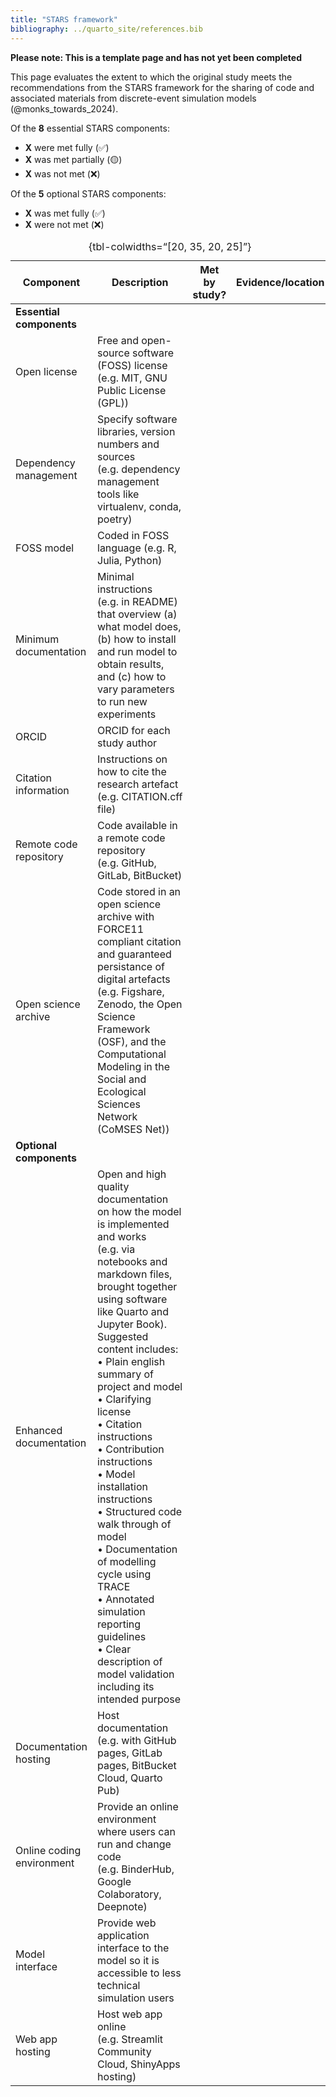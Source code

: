 ```yaml
---
title: "STARS framework"
bibliography: ../quarto_site/references.bib
---
```


<!-- TODO: Remove this warning once completed assessment -->
**Please note: This is a template page and has not yet been completed**

This page evaluates the extent to which the original study meets the recommendations from the STARS framework for the sharing of code and associated materials from discrete-event simulation models (@monks_towards_2024).

Of the **8** essential STARS components:

<!-- TODO: Add counts from evaluation -->
* **X** were met fully (✅)
* **X** was met partially (🟡)
* **X** was not met (❌)

Of the **5** optional STARS components:

<!-- TODO: Add counts from evaluation -->
* **X** was met fully (✅)
* **X** were not met (❌)

<!-- TODO: Fill in the table. Options are ✅ Fully, 🟡 Partially, or ❌ Not met -->
| Component | Description | Met by study? | Evidence/location |
| - | - | :-: | - |
| **Essential components** |
| Open license | Free and open-source software (FOSS) license (e.g. MIT, GNU Public License (GPL)) | <!----> | <!----> |
| Dependency management | Specify software libraries, version numbers and sources (e.g. dependency management tools like virtualenv, conda, poetry) | <!----> | <!----> |
| FOSS model | Coded in FOSS language (e.g. R, Julia, Python) | <!----> | <!----> |
| Minimum documentation | Minimal instructions (e.g. in README) that overview (a) what model does, (b) how to install and run model to obtain results, and (c) how to vary parameters to run new experiments | <!----> | <!----> |
| ORCID | ORCID for each study author | <!----> | <!----> |
| Citation information | Instructions on how to cite the research artefact (e.g. CITATION.cff file) | <!----> | <!----> |
| Remote code repository | Code available in a remote code repository (e.g. GitHub, GitLab, BitBucket) | <!----> | <!----> |
| Open science archive | Code stored in an open science archive with FORCE11 compliant citation and guaranteed persistance of digital artefacts (e.g. Figshare, Zenodo, the Open Science Framework (OSF), and the Computational Modeling in the Social and Ecological Sciences Network (CoMSES Net)) | <!----> | <!----> |
| **Optional components** |
| Enhanced documentation | Open and high quality documentation on how the model is implemented and works  (e.g. via notebooks and markdown files, brought together using software like Quarto and Jupyter Book). Suggested content includes:<br>• Plain english summary of project and model<br>• Clarifying license<br>• Citation instructions<br>• Contribution instructions<br>• Model installation instructions<br>• Structured code walk through of model<br>• Documentation of modelling cycle using TRACE<br>• Annotated simulation reporting guidelines<br>• Clear description of model validation including its intended purpose | <!----> | <!----> |
| Documentation hosting | Host documentation (e.g. with GitHub pages, GitLab pages, BitBucket Cloud, Quarto Pub) | <!----> | <!----> |
| Online coding environment | Provide an online environment where users can run and change code (e.g. BinderHub, Google Colaboratory, Deepnote) | <!----> | <!----> |
| Model interface | Provide web application interface to the model so it is accessible to less technical simulation users | <!----> | <!----> |
| Web app hosting | Host web app online (e.g. Streamlit Community Cloud, ShinyApps hosting) | <!----> | <!----> |
: {tbl-colwidths="[20, 35, 20, 25]"}
